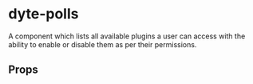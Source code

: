 # dyte-polls

A component which lists all available plugins a user can access with
the ability to enable or disable them as per their permissions.

## Props

<PropsTable of="dyte-polls" />
